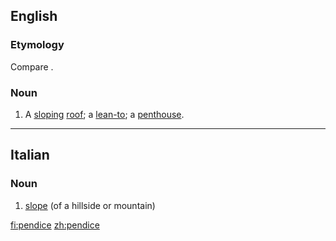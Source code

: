 ==English==

===Etymology===
Compare {{term|pentice|lang=en}}.

===Noun===
{{en-noun}}

# {{context|obsolete|lang=en}} A [[slope|sloping]] [[roof]]; a [[lean-to]]; a [[penthouse]].
#: {{rfquotek|Fairfax}}

{{Webster 1913}}

----

==Italian==

===Noun===
{{it-noun||f||pendici}}

# [[slope]] (of a hillside or mountain)

[[fi:pendice]]
[[zh:pendice]]